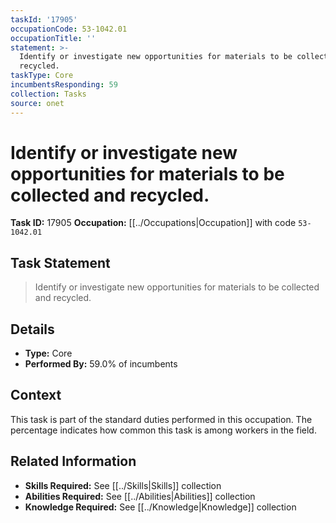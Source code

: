```yaml
---
taskId: '17905'
occupationCode: 53-1042.01
occupationTitle: ''
statement: >-
  Identify or investigate new opportunities for materials to be collected and
  recycled.
taskType: Core
incumbentsResponding: 59
collection: Tasks
source: onet
---
```

# Identify or investigate new opportunities for materials to be collected and recycled.

**Task ID:** 17905
**Occupation:** [[../Occupations|Occupation]] with code `53-1042.01`

## Task Statement

> Identify or investigate new opportunities for materials to be collected and recycled.

## Details

- **Type:** Core
- **Performed By:** 59.0% of incumbents

## Context

This task is part of the standard duties performed in this occupation. The percentage indicates how common this task is among workers in the field.

## Related Information

- **Skills Required:** See [[../Skills|Skills]] collection
- **Abilities Required:** See [[../Abilities|Abilities]] collection
- **Knowledge Required:** See [[../Knowledge|Knowledge]] collection
